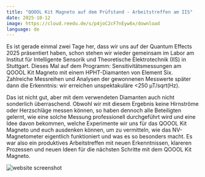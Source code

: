 ```yaml
---
title: "QOOOL Kit Magneto auf dem Prüfstand - Arbeitstreffen am IIS"
date: 2025-10-12
image: https://cloud.reedu.de/s/p4joC2cF7nEyw6x/download
language: de
---
```


Es ist gerade einmal zwei Tage her, dass wir uns auf der Quantum Effects 2025 präsentiert haben, schon stehen wir wieder gemeinsam im Labor am Institut für Intelligente Sensorik und Theoretische Elektrotechnik (IIS) in Stuttgart. Dieses Mal auf dem Programm: Sensitivitätsmessungen am QOOOL Kit Magneto mit einem HPHT-Diamanten von Element Six. Zahlreiche Messreihen und Analysen der gewonnenen Messwerte später dann die Erkenntnis: wir erreichen unspektakuläre <250 µT/sqrt(Hz).

Das ist nicht gut, aber mit dem verwendeten Diamanten auch nicht sonderlich überraschend. Obwohl wir mit diesem Ergebnis keine Hirnströme oder Herzschläge messen können, so haben dennoch alle Beteiligten gelernt, wie eine solche Messung professionell durchgeführt wird und eine Idee davon bekommen, welche Experimente wir uns für das QOOOL Kit Magneto und euch ausdenken können, um zu vermitteln, wie das NV-Magnetometer eigentlich funktioniert und was es so besonders macht. Es war also ein produktives Arbeitstreffen mit neuen Erkenntnissen, klareren Prozessen und neuen Ideen für die nächsten Schritte mit dem QOOOL Kit Magneto.

![website screenshot](https://cloud.reedu.de/s/p4joC2cF7nEyw6x/download)







